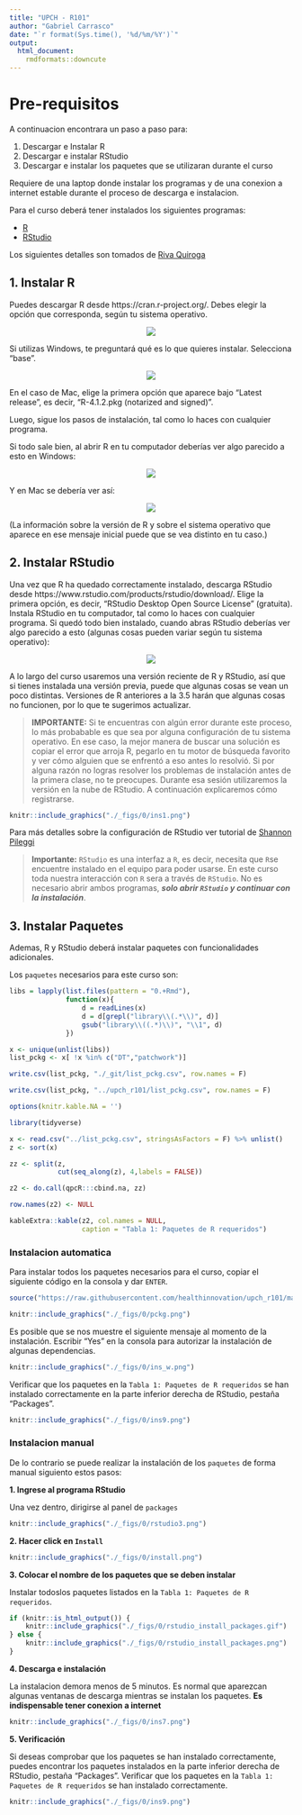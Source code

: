 ```yaml
---
title: "UPCH - R101"
author: "Gabriel Carrasco"
date: "`r format(Sys.time(), '%d/%m/%Y')`"
output: 
  html_document:
    rmdformats::downcute
---
```


# Pre-requisitos {-}

A continuacion encontrara un paso a paso para:

1. Descargar e Instalar R
2. Descargar e instalar RStudio
3. Descargar e instalar los paquetes que se utilizaran durante el curso

Requiere de una laptop donde instalar los programas y de una conexion a internet estable durante el proceso de descarga e instalacion.

Para el curso deberá tener instalados los siguientes programas:

  * [R](https://cran.r-project.org/)
  * [RStudio](https://rstudio.com/products/rstudio/)
  
Los siguientes detalles son tomados de [Riva Quiroga](https://twitter.com/rivaquiroga)

## 1. Instalar R {-}
Puedes descargar R desde https://cran.r-project.org/. Debes elegir la opción que corresponda, según tu sistema operativo.

<center>
![](https://github.com/rivaquiroga/taller-R-BCN/raw/master/imagenes/cran.png)
</center>

Si utilizas Windows, te preguntará qué es lo que quieres instalar. Selecciona "base".

<center>
![](https://github.com/rivaquiroga/taller-R-BCN/raw/master/imagenes/windows.png)
</center>

En el caso de Mac, elige la primera opción que aparece bajo "Latest release", es decir, "R-4.1.2.pkg (notarized and signed)".

Luego, sigue los pasos de instalación, tal como lo haces con cualquier programa.

Si todo sale bien, al abrir R en tu computador deberías ver algo parecido a esto en Windows:

<center>
![](https://github.com/rivaquiroga/taller-R-BCN/raw/master/imagenes/r-windows.png)
</center>

Y en Mac se debería ver así:

<center>
![](https://github.com/rivaquiroga/taller-R-BCN/raw/master/imagenes/r-mac.png)
</center>

(La información sobre la versión de R y sobre el sistema operativo que aparece en ese mensaje inicial puede que se vea distinto en tu caso.)

## 2. Instalar RStudio{-}

Una vez que R ha quedado correctamente instalado, descarga RStudio desde https://www.rstudio.com/products/rstudio/download/. Elige la primera opción, es decir, "RStudio Desktop Open Source License" (gratuita).
Instala RStudio en tu computador, tal como lo haces con cualquier programa.
Si quedó todo bien instalado, cuando abras RStudio deberías ver algo parecido a esto (algunas cosas pueden variar según tu sistema operativo):

<center>
![](https://github.com/rivaquiroga/taller-R-BCN/raw/master/imagenes/rstudio.png)
</center>

A lo largo del curso usaremos una versión reciente de R y RStudio, así que si tienes instalada una versión previa, puede que algunas cosas se vean un poco distintas. Versiones de R anteriores a la 3.5 harán que algunas cosas no funcionen, por lo que te sugerimos actualizar.

> **IMPORTANTE:** Si te encuentras con algún error durante este proceso, lo más probabable es que sea por alguna configuración de tu sistema operativo. En ese caso, la mejor manera de buscar una solución es copiar el error que arroja R, pegarlo en tu motor de búsqueda favorito y ver cómo alguien que se enfrentó a eso antes lo resolvió. Si por alguna razón no logras resolver los problemas de instalación antes de la primera clase, no te preocupes. Durante esa sesión utilizaremos la versión en la nube de RStudio. A continuación explicaremos cómo registrarse.

```r
knitr::include_graphics("./_figs/0/ins1.png")
```

Para más detalles sobre la configuración de RStudio ver tutorial de [Shannon Pileggi](https://www.pipinghotdata.com/posts/2020-09-07-introducing-the-rstudio-ide-and-r-markdown/)

> **Importante:** `RStudio` es una interfaz a `R`, es decir, necesita que `R`se encuentre instalado en el equipo para poder usarse. En este curso toda nuestra interacción con `R` sera a través de `RStudio`. No es necesario abrir ambos programas, _**solo abrir `RStudio` y continuar con la instalación**_.

## 3. Instalar Paquetes {-}

Ademas, R y RStudio deberá instalar paquetes con funcionalidades adicionales.

Los `paquetes` necesarios para este curso son:

```r
libs = lapply(list.files(pattern = "0.+Rmd"),
              function(x){
                  d = readLines(x)
                  d = d[grepl("library\\(.*\\)", d)]
                  gsub("library\\((.*)\\)", "\\1", d)
              })

x <- unique(unlist(libs))
list_pckg <- x[ !x %in% c("DT","patchwork")]

write.csv(list_pckg, "./_git/list_pckg.csv", row.names = F)

write.csv(list_pckg, "../upch_r101/list_pckg.csv", row.names = F)

```

```r
options(knitr.kable.NA = '')

library(tidyverse)

x <- read.csv("../list_pckg.csv", stringsAsFactors = F) %>% unlist()
z <- sort(x)

zz <- split(z, 
            cut(seq_along(z), 4,labels = FALSE)) 

z2 <- do.call(qpcR:::cbind.na, zz)

row.names(z2) <- NULL

kableExtra::kable(z2, col.names = NULL,
                  caption = "Tabla 1: Paquetes de R requeridos")

```

### Instalacion automatica

Para instalar todos los paquetes necesarios para el curso, copiar el siguiente código en la consola y dar `ENTER`.

```r
source("https://raw.githubusercontent.com/healthinnovation/upch_r101/main/r101_init.R")
```

```r
knitr::include_graphics("./_figs/0/pckg.png")
```

Es posible que se nos muestre el siguiente mensaje al momento de la instalación. Escribir "Yes" en la consola para autorizar la instalación de algunas dependencias.

```r
knitr::include_graphics("./_figs/0/ins_w.png")
```

Verificar que los paquetes en la `Tabla 1: Paquetes de R requeridos` se han instalado correctamente en la parte inferior derecha de RStudio, pestaña "Packages".

```r
knitr::include_graphics("./_figs/0/ins9.png")
```

### Instalacion manual

De lo contrario se puede realizar la instalación de los `paquetes` de forma manual siguiento estos pasos:

**1. Ingrese al programa RStudio**

Una vez dentro, dirigirse al panel de `packages`

```r
knitr::include_graphics("./_figs/0/rstudio3.png")
```

**2. Hacer click en `Install`**

```r
knitr::include_graphics("./_figs/0/install.png")
```

**3. Colocar el nombre de los paquetes que se deben instalar**

Instalar todoslos paquetes listados en la `Tabla 1: Paquetes de R requeridos`.

```r
if (knitr::is_html_output()) {
    knitr::include_graphics("./_figs/0/rstudio_install_packages.gif")
} else {
    knitr::include_graphics("./_figs/0/rstudio_install_packages.png")
}
```

**4. Descarga e instalación**

La instalacion demora menos de 5 minutos. Es normal que aparezcan algunas ventanas de descarga mientras se instalan los paquetes. **Es indispensable tener conexion a internet**

```r
knitr::include_graphics("./_figs/0/ins7.png")
```

**5. Verificación**

Si deseas comprobar que los paquetes se han instalado correctamente, puedes encontrar los paquetes instalados en la parte inferior derecha de RStudio, pestaña "Packages". Verificar que los paquetes en la `Tabla 1: Paquetes de R requeridos` se han instalado correctamente.

```r
knitr::include_graphics("./_figs/0/ins9.png")
```

